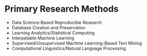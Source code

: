 # Primary Research Methods

 * Data Science-Based Reproducible Research
 * Database Creation and Preservation
 * Learning Analytics/Statistical Computing
 * Interpetable Machine Learning
 * Supervised/Unsupervised Machine Learning-Based Text Mining 
 * Computational Linguistics/Natural Language Processing

